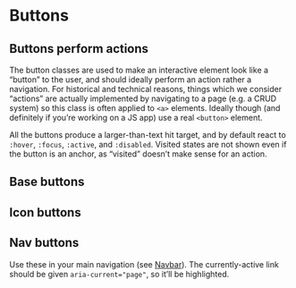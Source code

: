 
<Meta title="UI/Buttons/Buttons" />

# Buttons

## Buttons perform actions

The button classes are used to make an interactive element look like a “button” to the user, and should ideally perform an action rather a navigation. For historical and technical reasons, things which we consider “actions” are actually implemented by navigating to a page (e.g. a CRUD system) so this class is often applied to `<a>` elements. Ideally though (and definitely if you’re working on a JS app) use a real `<button>` element.

All the buttons produce a larger-than-text hit target, and by default react to `:hover`, `:focus`, `:active`, and `:disabled`. Visited states are not shown even if the button is an anchor, as “visited” doesn’t make sense for an action.

## Base buttons

<Canvas>
  <Story id="objects-button--button-element" />
  <Story id="objects-button--button-with-icon" />
  <Story id="objects-button--button-with-icon-reversed" />
</Canvas>

## Icon buttons

<Canvas>
  <Story id="objects-button-icon--button-element" />
  <Story id="objects-button-icon-reversed--button-icon-reversed" />
</Canvas>

## Nav buttons

Use these in your main navigation (see [Navbar](/?path=/story/ui-navigation-navbar--navbar)). The currently-active link should be given `aria-current="page"`, so it’ll be highlighted.

<Canvas>
  <Story id="objects-button-nav--button-nav" />
  <Story id="objects-button-nav--button-nav-aria-current" />
</Canvas>
